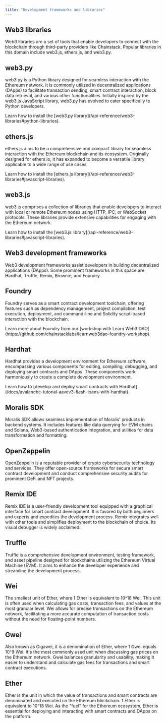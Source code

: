 ```yaml
---
title: "Development frameworks and libraries"
---
```


## Web3 libraries

Web3 libraries are a set of tools that enable developers to connect with the blockchain through third-party providers like Chainstack. Popular libraries in this domain include web3.js, ethers.js, and web3.py.

## web3.py

web3.py is a Python library designed for seamless interaction with the Ethereum network. It is commonly utilized in decentralized applications (DApps) to facilitate transaction sending, smart contract interaction, block data retrieval, and various other functionalities. Initially inspired by the web3.js JavaScript library, web3.py has evolved to cater specifically to Python developers.

<Info>
  Learn how to install the [web3.py library](/api-reference/web3-libraries#python-libraries).
</Info>

## ethers.js

ethers.js aims to be a comprehensive and compact library for seamless interaction with the Ethereum blockchain and its ecosystem. Originally designed for ethers.io, it has expanded to become a versatile library applicable to a wide range of use cases.

<Info>
  Learn how to install the [ethers.js library](/api-reference/web3-libraries#javascript-libraries).
</Info>

## web3.js

web3.js comprises a collection of libraries that enable developers to interact with local or remote Ethereum nodes using HTTP, IPC, or WebSocket protocols. These libraries provide extensive capabilities for engaging with the Ethereum network.

<Info>
  Learn how to install the [web3.js library](/api-reference/web3-libraries#javascript-libraries).
</Info>

## Web3 development frameworks

Web3 development frameworks assist developers in building decentralized applications (DApps). Some prominent frameworks in this space are Hardhat, Truffle, Remix, Brownie, and Foundry.

## Foundry

Foundry serves as a smart contract development toolchain, offering features such as dependency management, project compilation, test execution, deployment, and command-line and Solidity script-based interaction with the blockchain.

<Info>
  Learn more about Foundry from our [workshop with Learn Web3 DAO](https://github.com/chainstacklabs/learnweb3dao-foundry-workshop).
</Info>

## Hardhat

Hardhat provides a development environment for Ethereum software, encompassing various components for editing, compiling, debugging, and deploying smart contracts and DApps. These components work harmoniously to create a complete development environment.

<Info>
  Learn how to [develop and deploy smart contracts with Hardhat](/docs/avalanche-tutorial-aavev3-flash-loans-with-hardhat).
</Info>

## Moralis SDK

Moralis SDK allows seamless implementation of Moralis' products in backend systems. It includes features like data querying for EVM chains and Solana, Web3-based authentication integration, and utilities for data transformation and formatting.

## OpenZeppelin

OpenZeppelin is a reputable provider of crypto cybersecurity technology and services. They offer open-source frameworks for secure smart contract development and conduct comprehensive security audits for prominent DeFi and NFT projects.

## Remix IDE

Remix IDE is a user-friendly development tool equipped with a graphical interface for smart contract development. It is favored by both beginners and experts and expedites the development process. Remix integrates well with other tools and simplifies deployment to the blockchain of choice. Its visual debugger is widely acclaimed.

## Truffle

Truffle is a comprehensive development environment, testing framework, and asset pipeline designed for blockchains utilizing the Ethereum Virtual Machine (EVM). It aims to enhance the developer experience and streamline the development process.

## Wei

The smallest unit of Ether, where 1 Ether is equivalent to 10^18 Wei. This unit is often used when calculating gas costs, transaction fees, and values at the most granular level. Wei allows for precise transactions on the Ethereum network, facilitating a more accurate computation of transaction costs without the need for floating-point numbers.

## Gwei

Also known as Gigawei, it is a denomination of Ether, where 1 Gwei equals 10^9 Wei. It's the most commonly used unit when discussing gas prices on the Ethereum network. Gwei balances granularity and usability, making it easier to understand and calculate gas fees for transactions and smart contract executions.

## Ether

Ether is the unit in which the value of transactions and smart contracts are denominated and executed on the Ethereum blockchain. 1 Ether is equivalent to 10^18 Wei. As the "fuel" for the Ethereum ecosystem, Ether is essential for deploying and interacting with smart contracts and DApps on the platform.

